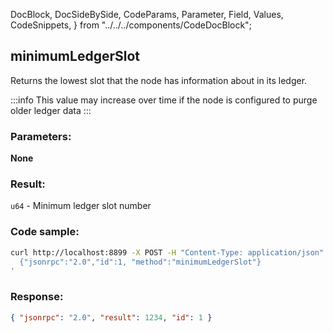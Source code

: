   DocBlock,
  DocSideBySide,
  CodeParams,
  Parameter,
  Field,
  Values,
  CodeSnippets,
} from "../../../components/CodeDocBlock";

<DocBlock>

## minimumLedgerSlot

Returns the lowest slot that the node has information about in its ledger.

:::info
This value may increase over time if the node is configured to purge older ledger data
:::

<DocSideBySide>
<CodeParams>

### Parameters:

**None**

### Result:

`u64` - Minimum ledger slot number

</CodeParams>

<CodeSnippets>

### Code sample:

```bash
curl http://localhost:8899 -X POST -H "Content-Type: application/json" -d '
  {"jsonrpc":"2.0","id":1, "method":"minimumLedgerSlot"}
'
```

### Response:

```json
{ "jsonrpc": "2.0", "result": 1234, "id": 1 }
```

</CodeSnippets>
</DocSideBySide>
</DocBlock>
